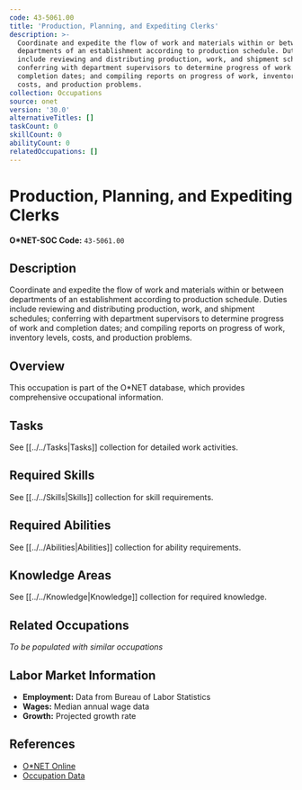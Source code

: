 ```yaml
---
code: 43-5061.00
title: 'Production, Planning, and Expediting Clerks'
description: >-
  Coordinate and expedite the flow of work and materials within or between
  departments of an establishment according to production schedule. Duties
  include reviewing and distributing production, work, and shipment schedules;
  conferring with department supervisors to determine progress of work and
  completion dates; and compiling reports on progress of work, inventory levels,
  costs, and production problems.
collection: Occupations
source: onet
version: '30.0'
alternativeTitles: []
taskCount: 0
skillCount: 0
abilityCount: 0
relatedOccupations: []
---
```

# Production, Planning, and Expediting Clerks

**O*NET-SOC Code:** `43-5061.00`

## Description

Coordinate and expedite the flow of work and materials within or between departments of an establishment according to production schedule. Duties include reviewing and distributing production, work, and shipment schedules; conferring with department supervisors to determine progress of work and completion dates; and compiling reports on progress of work, inventory levels, costs, and production problems.

## Overview

This occupation is part of the O*NET database, which provides comprehensive occupational information.

## Tasks

See [[../../Tasks|Tasks]] collection for detailed work activities.

## Required Skills

See [[../../Skills|Skills]] collection for skill requirements.

## Required Abilities

See [[../../Abilities|Abilities]] collection for ability requirements.

## Knowledge Areas

See [[../../Knowledge|Knowledge]] collection for required knowledge.

## Related Occupations

*To be populated with similar occupations*

## Labor Market Information

- **Employment:** Data from Bureau of Labor Statistics
- **Wages:** Median annual wage data
- **Growth:** Projected growth rate

## References

- [O*NET Online](https://www.onetonline.org/link/summary/43-5061.00)
- [Occupation Data](https://www.onetcenter.org/)
